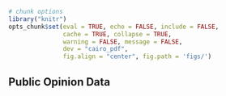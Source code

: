 ```r
# chunk options
library("knitr")
opts_chunk$set(eval = TRUE, echo = FALSE, include = FALSE,
               cache = TRUE, collapse = TRUE,
               warning = FALSE, message = FALSE,
               dev = "cairo_pdf",
               fig.align = "center", fig.path = 'figs/')

```



## Public Opinion Data


